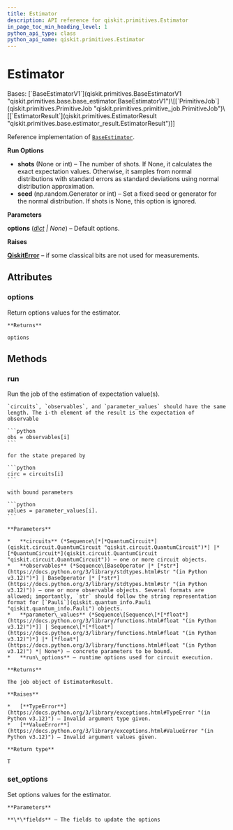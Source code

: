 ```yaml
---
title: Estimator
description: API reference for qiskit.primitives.Estimator
in_page_toc_min_heading_level: 1
python_api_type: class
python_api_name: qiskit.primitives.Estimator
---
```


# Estimator

<Class id="qiskit.primitives.Estimator" isDedicatedPage={true} github="https://github.com/Qiskit/qiskit/tree/stable/1.0/qiskit/primitives/estimator.py#L38-L158" signature="qiskit.primitives.Estimator(*, options=None)" modifiers="class">
  Bases: [`BaseEstimatorV1`](qiskit.primitives.BaseEstimatorV1 "qiskit.primitives.base.base_estimator.BaseEstimatorV1")\[[`PrimitiveJob`](qiskit.primitives.PrimitiveJob "qiskit.primitives.primitive_job.PrimitiveJob")\[[`EstimatorResult`](qiskit.primitives.EstimatorResult "qiskit.primitives.base.estimator_result.EstimatorResult")]]

  Reference implementation of [`BaseEstimator`](qiskit.primitives.BaseEstimator "qiskit.primitives.BaseEstimator").

  **Run Options**

  *   **shots** (None or int) – The number of shots. If None, it calculates the exact expectation values. Otherwise, it samples from normal distributions with standard errors as standard deviations using normal distribution approximation.
  *   **seed** (np.random.Generator or int) – Set a fixed seed or generator for the normal distribution. If shots is None, this option is ignored.

  **Parameters**

  **options** ([*dict*](https://docs.python.org/3/library/stdtypes.html#dict "(in Python v3.12)") *| None*) – Default options.

  **Raises**

  [**QiskitError**](exceptions#qiskit.exceptions.QiskitError "qiskit.exceptions.QiskitError") – if some classical bits are not used for measurements.

  ## Attributes

  ### options

  <Attribute id="qiskit.primitives.Estimator.options">
    Return options values for the estimator.

    **Returns**

    options
  </Attribute>

  ## Methods

  ### run

  <Function id="qiskit.primitives.Estimator.run" github="https://github.com/Qiskit/qiskit/tree/stable/1.0/qiskit/primitives/base/base_estimator.py#L123-L180" signature="run(circuits, observables, parameter_values=None, **run_options)">
    Run the job of the estimation of expectation value(s).

    `circuits`, `observables`, and `parameter_values` should have the same length. The i-th element of the result is the expectation of observable

    ```python
    obs = observables[i]
    ```

    for the state prepared by

    ```python
    circ = circuits[i]
    ```

    with bound parameters

    ```python
    values = parameter_values[i].
    ```

    **Parameters**

    *   **circuits** (*Sequence\[*[*QuantumCircuit*](qiskit.circuit.QuantumCircuit "qiskit.circuit.QuantumCircuit")*] |* [*QuantumCircuit*](qiskit.circuit.QuantumCircuit "qiskit.circuit.QuantumCircuit")) – one or more circuit objects.
    *   **observables** (*Sequence\[BaseOperator |* [*str*](https://docs.python.org/3/library/stdtypes.html#str "(in Python v3.12)")*] | BaseOperator |* [*str*](https://docs.python.org/3/library/stdtypes.html#str "(in Python v3.12)")) – one or more observable objects. Several formats are allowed; importantly, `str` should follow the string representation format for [`Pauli`](qiskit.quantum_info.Pauli "qiskit.quantum_info.Pauli") objects.
    *   **parameter\_values** (*Sequence\[Sequence\[*[*float*](https://docs.python.org/3/library/functions.html#float "(in Python v3.12)")*]] | Sequence\[*[*float*](https://docs.python.org/3/library/functions.html#float "(in Python v3.12)")*] |* [*float*](https://docs.python.org/3/library/functions.html#float "(in Python v3.12)") *| None*) – concrete parameters to be bound.
    *   **run\_options** – runtime options used for circuit execution.

    **Returns**

    The job object of EstimatorResult.

    **Raises**

    *   [**TypeError**](https://docs.python.org/3/library/exceptions.html#TypeError "(in Python v3.12)") – Invalid argument type given.
    *   [**ValueError**](https://docs.python.org/3/library/exceptions.html#ValueError "(in Python v3.12)") – Invalid argument values given.

    **Return type**

    T
  </Function>

  ### set\_options

  <Function id="qiskit.primitives.Estimator.set_options" github="https://github.com/Qiskit/qiskit/tree/stable/1.0/qiskit/primitives/base/base_primitive.py#L39-L45" signature="set_options(**fields)">
    Set options values for the estimator.

    **Parameters**

    **\*\*fields** – The fields to update the options
  </Function>
</Class>

